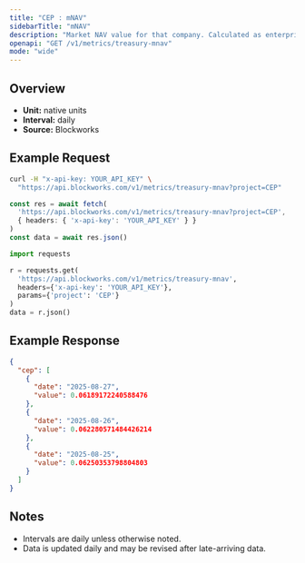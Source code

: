 ```yaml
---
title: "CEP : mNAV"
sidebarTitle: "mNAV"
description: "Market NAV value for that company. Calculated as enterprise value / NAV"
openapi: "GET /v1/metrics/treasury-mnav"
mode: "wide"
---
```


## Overview

- **Unit:** native units
- **Interval:** daily
- **Source:** Blockworks

## Example Request

<CodeGroup>

```bash cURL
curl -H "x-api-key: YOUR_API_KEY" \
  "https://api.blockworks.com/v1/metrics/treasury-mnav?project=CEP"
```

```typescript TypeScript
const res = await fetch(
  'https://api.blockworks.com/v1/metrics/treasury-mnav?project=CEP',
  { headers: { 'x-api-key': 'YOUR_API_KEY' } }
)
const data = await res.json()
```

```python Python
import requests

r = requests.get(
  'https://api.blockworks.com/v1/metrics/treasury-mnav',
  headers={'x-api-key': 'YOUR_API_KEY'},
  params={'project': 'CEP'}
)
data = r.json()
```

</CodeGroup>

## Example Response

```json
{
  "cep": [
    {
      "date": "2025-08-27",
      "value": 0.06189172240588476
    },
    {
      "date": "2025-08-26",
      "value": 0.062280571484426214
    },
    {
      "date": "2025-08-25",
      "value": 0.06250353798804803
    }
  ]
}
```

## Notes
- Intervals are daily unless otherwise noted.
- Data is updated daily and may be revised after late-arriving data.
